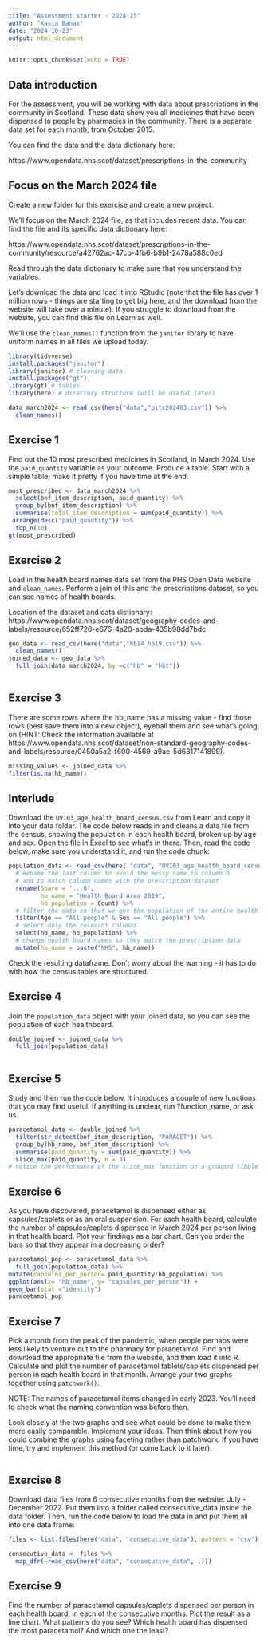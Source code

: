 ```yaml
---
title: "Assessment starter - 2024-25"
author: "Kasia Banas"
date: "2024-10-23"
output: html_document
---
```


```r
knitr::opts_chunk$set(echo = TRUE)
```

## Data introduction

For the assessment, you will be working with data about prescriptions in the community in Scotland. These data show you all medicines that have been dispensed to people by pharmacies in the community. There is a separate data set for each month, from October 2015.

You can find the data and the data dictionary here:

https://www.opendata.nhs.scot/dataset/prescriptions-in-the-community

## Focus on the March 2024 file

Create a new folder for this exercise and create a new project.

We'll focus on the March 2024 file, as that includes recent data. You can find the file and its specific data dictionary here:

https://www.opendata.nhs.scot/dataset/prescriptions-in-the-community/resource/a42762ac-47cb-4fb6-b9b1-2478a588c0ed

Read through the data dictionary to make sure that you understand the variables.

Let's download the data and load it into RStudio (note that the file has over 1 million rows - things are starting to get big here, and the download from the website will take over a minute). If you struggle to download from the website, you can find this file on Learn as well.

We'll use the `clean_names()` function from the `janitor` library to have uniform names in all files we upload today.

```r
library(tidyverse)
install.packages("janitor")
library(janitor) # cleaning data
install.packages("gt")
library(gt) # tables
library(here) # directory structure (will be useful later)

data_march2024 <- read_csv(here("data","pitc202403.csv")) %>% 
  clean_names()


```

## Exercise 1

Find out the 10 most prescribed medicines in Scotland, in March 2024. Use the `paid_quantity` variable as your outcome. Produce a table. Start with a simple table; make it pretty if you have time at the end.

```r
most_prescribed <- data_march2024 %>% 
  select(bnf_item_description, paid_quantity) %>% 
  group_by(bnf_item_description) %>%  
  summarise(total_item_description = sum(paid_quantity)) %>% 
 arrange(desc("paid_quantity")) %>% 
  top_n(10)
gt(most_prescribed)

```

## Exercise 2

Load in the health board names data set from the PHS Open Data website and `clean_names`. Perform a join of this and the prescriptions dataset, so you can see names of health boards.

Location of the dataset and data dictionary: https://www.opendata.nhs.scot/dataset/geography-codes-and-labels/resource/652ff726-e676-4a20-abda-435b98dd7bdc

```r
geo_data <- read_csv(here("data","hb14_hb19.csv")) %>% 
  clean_names()
joined_data <- geo_data %>% 
  full_join(data_march2024, by =c("hb" = "hbt"))
  
```

## Exercise 3

There are some rows where the hb_name has a missing value - find those rows (best save them into a new object), eyeball them and see what's going on (HINT: Check the information available at https://www.opendata.nhs.scot/dataset/non-standard-geography-codes-and-labels/resource/0450a5a2-f600-4569-a9ae-5d6317141899).

```r
missing_values <- joined_data %>% 
filter(is.na(hb_name))
```

## Interlude


Download the `UV103_age_health_board_census.csv` from Learn and copy it into your data folder. The code below reads in and cleans a data file from the census, showing the population in each health board, broken up by age and sex. Open the file in Excel to see what's in there. Then, read the code below, make sure you understand it, and run the code chunk:


```r

population_data <- read_csv(here( "data", "UV103_age_health_board_census.csv"), skip = 10) %>% 
  # Rename the last column to avoid the messy name in column 6
  # and to match column names with the prescription dataset
  rename(Spare = "...6",
         hb_name = "Health Board Area 2019",
         hb_population = Count) %>% 
  # filter the data so that we get the population of the entire health board
  filter(Age == "All people" & Sex == "All people") %>% 
  # select only the relevant columns
  select(hb_name, hb_population) %>% 
  # change health board names so they match the prescription data
  mutate(hb_name = paste("NHS", hb_name))

```

Check the resulting dataframe. Don't worry about the warning - it has to do with how the census tables are structured. 

## Exercise 4

Join the `population_data` object with your joined data, so you can see the population of each healthboard. 

```r
double_joined <- joined_data %>% 
  full_join(population_data)
  

```

## Exercise 5

Study and then run the code below. It introduces a couple of new functions that you may find useful. If anything is unclear, run ?function_name, or ask us.

```r
paracetamol_data <- double_joined %>% 
  filter(str_detect(bnf_item_description, "PARACET")) %>% 
  group_by(hb_name, bnf_item_description) %>% 
  summarise(paid_quantity = sum(paid_quantity)) %>% 
  slice_max(paid_quantity, n = 3) 
# notice the performance of the slice_max function on a grouped tibble
```


## Exercise 6

As you have discovered, paracetamol is dispensed either as capsules/caplets or as an oral suspension. For each health board, calculate the number of capsules/caplets dispensed in March 2024 per person living in that health board. Plot your findings as a bar chart. Can you order the bars so that they appear in a decreasing order?

```r
paracetamol_pop <- paracetamol_data %>% 
  full_join(population_data) %>% 
mutate(capsules_per_person= paid_quantity/hb_population) %>% 
ggplot(aes(x= "hb_name", y= "capsules_per_person")) + 
geom_bar(stat ="identity")
paracetamol_pop

```

## Exercise 7

Pick a month from the peak of the pandemic, when people perhaps were less likely to venture out to the pharmacy for paracetamol. Find and download the appropriate file from the website, and then load it into R. Calculate and plot the number of paracetamol tablets/caplets dispensed per person in each health board in that month. Arrange your two graphs together using `patchwork()`.

NOTE: The names of paracetamol items changed in early 2023. You'll need to check what the naming convention was before then.

Look closely at the two graphs and see what could be done to make them more easily comparable. Implement your ideas. Then think about how you could combine the graphs using faceting rather than patchwork. If you have time, try and implement this method (or come back to it later).

```r

```

## Exercise 8

Download data files from 6 consecutive months from the website: July - December 2022. Put them into a folder called consecutive_data inside the data folder. Then, run the code below to load the data in and put them all into one data frame:

```r
files <- list.files(here("data", "consecutive_data"), pattern = "csv")

consecutive_data <- files %>% 
  map_dfr(~read_csv(here("data", "consecutive_data", .)))
```

## Exercise 9

Find the number of paracetamol capsules/caplets dispensed per person in each health board, in each of the consecutive months. Plot the result as a line chart. What patterns do you see? Which health board has dispensed the most paracetamol? And which one the least?

```r

```
